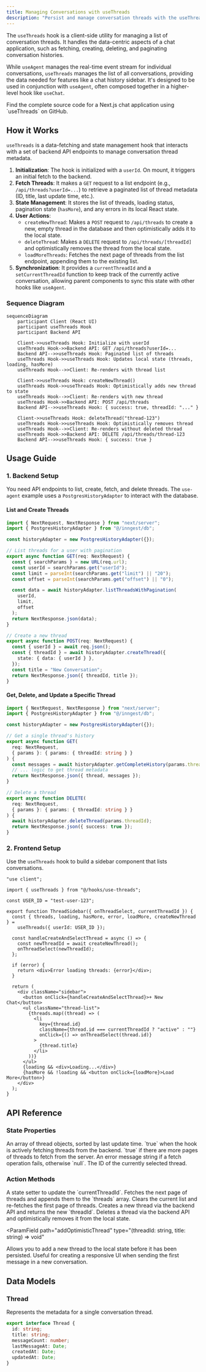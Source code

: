 ```yaml
---
title: Managing Conversations with useThreads
description: "Persist and manage conversation threads with the useThreads hook."
---
```


The `useThreads` hook is a client-side utility for managing a list of conversation threads. It handles the data-centric aspects of a chat application, such as fetching, creating, deleting, and paginating conversation histories.

While `useAgent` manages the real-time event stream for individual conversations, `useThreads` manages the list of all conversations, providing the data needed for features like a chat history sidebar. It's designed to be used in conjunction with `useAgent`, often composed together in a higher-level hook like `useChat`.

<CardGroup>
  <Card
    title="use-agent Example"
    href="https://github.com/inngest/agent-kit/tree/main/examples/use-agent"
  >
    Find the complete source code for a Next.js chat application using
    `useThreads` on GitHub.
  </Card>
</CardGroup>

## How it Works

`useThreads` is a data-fetching and state management hook that interacts with a set of backend API endpoints to manage conversation thread metadata.

1.  **Initialization**: The hook is initialized with a `userId`. On mount, it triggers an initial fetch to the backend.
2.  **Fetch Threads**: It makes a `GET` request to a list endpoint (e.g., `/api/threads?userId=...`) to retrieve a paginated list of thread metadata (ID, title, last update time, etc.).
3.  **State Management**: It stores the list of threads, loading status, pagination state (`hasMore`), and any errors in its local React state.
4.  **User Actions**:
    - `createNewThread`: Makes a `POST` request to `/api/threads` to create a new, empty thread in the database and then optimistically adds it to the local state.
    - `deleteThread`: Makes a `DELETE` request to `/api/threads/[threadId]` and optimistically removes the thread from the local state.
    - `loadMoreThreads`: Fetches the next page of threads from the list endpoint, appending them to the existing list.
5.  **Synchronization**: It provides a `currentThreadId` and a `setCurrentThreadId` function to keep track of the currently active conversation, allowing parent components to sync this state with other hooks like `useAgent`.

### Sequence Diagram

```mermaid
sequenceDiagram
    participant Client (React UI)
    participant useThreads Hook
    participant Backend API

    Client->>useThreads Hook: Initialize with userId
    useThreads Hook->>Backend API: GET /api/threads?userId=...
    Backend API-->>useThreads Hook: Paginated list of threads
    useThreads Hook->>useThreads Hook: Updates local state (threads, loading, hasMore)
    useThreads Hook-->>Client: Re-renders with thread list

    Client->>useThreads Hook: createNewThread()
    useThreads Hook->>useThreads Hook: Optimistically adds new thread to state
    useThreads Hook-->>Client: Re-renders with new thread
    useThreads Hook->>Backend API: POST /api/threads
    Backend API-->>useThreads Hook: { success: true, threadId: "..." }

    Client->>useThreads Hook: deleteThread("thread-123")
    useThreads Hook->>useThreads Hook: Optimistically removes thread
    useThreads Hook-->>Client: Re-renders without deleted thread
    useThreads Hook->>Backend API: DELETE /api/threads/thread-123
    Backend API-->>useThreads Hook: { success: true }
```

## Usage Guide

### 1. Backend Setup

You need API endpoints to list, create, fetch, and delete threads. The `use-agent` example uses a `PostgresHistoryAdapter` to interact with the database.

#### List and Create Threads

```ts title="app/api/threads/route.ts"
import { NextRequest, NextResponse } from "next/server";
import { PostgresHistoryAdapter } from "@/inngest/db";

const historyAdapter = new PostgresHistoryAdapter({});

// List threads for a user with pagination
export async function GET(req: NextRequest) {
  const { searchParams } = new URL(req.url);
  const userId = searchParams.get("userId");
  const limit = parseInt(searchParams.get("limit") || "20");
  const offset = parseInt(searchParams.get("offset") || "0");

  const data = await historyAdapter.listThreadsWithPagination(
    userId,
    limit,
    offset
  );
  return NextResponse.json(data);
}

// Create a new thread
export async function POST(req: NextRequest) {
  const { userId } = await req.json();
  const { threadId } = await historyAdapter.createThread({
    state: { data: { userId } },
  });
  const title = "New Conversation";
  return NextResponse.json({ threadId, title });
}
```

#### Get, Delete, and Update a Specific Thread

```ts title="app/api/threads/[threadId]/route.ts"
import { NextRequest, NextResponse } from "next/server";
import { PostgresHistoryAdapter } from "@/inngest/db";

const historyAdapter = new PostgresHistoryAdapter({});

// Get a single thread's history
export async function GET(
  req: NextRequest,
  { params }: { params: { threadId: string } }
) {
  const messages = await historyAdapter.getCompleteHistory(params.threadId);
  // ... logic to get thread metadata
  return NextResponse.json({ thread, messages });
}

// Delete a thread
export async function DELETE(
  req: NextRequest,
  { params }: { params: { threadId: string } }
) {
  await historyAdapter.deleteThread(params.threadId);
  return NextResponse.json({ success: true });
}
```

### 2. Frontend Setup

Use the `useThreads` hook to build a sidebar component that lists conversations.

```tsx title="components/ThreadSidebar.tsx"
"use client";

import { useThreads } from "@/hooks/use-threads";

const USER_ID = "test-user-123";

export function ThreadSidebar({ onThreadSelect, currentThreadId }) {
  const { threads, loading, hasMore, error, loadMore, createNewThread } =
    useThreads({ userId: USER_ID });

  const handleCreateAndSelectThread = async () => {
    const newThreadId = await createNewThread();
    onThreadSelect(newThreadId);
  };

  if (error) {
    return <div>Error loading threads: {error}</div>;
  }

  return (
    <div className="sidebar">
      <button onClick={handleCreateAndSelectThread}>+ New Chat</button>
      <ul className="thread-list">
        {threads.map((thread) => (
          <li
            key={thread.id}
            className={thread.id === currentThreadId ? "active" : ""}
            onClick={() => onThreadSelect(thread.id)}
          >
            {thread.title}
          </li>
        ))}
      </ul>
      {loading && <div>Loading...</div>}
      {hasMore && !loading && <button onClick={loadMore}>Load More</button>}
    </div>
  );
}
```

## API Reference

### State Properties

<ParamField path="threads" type="Thread[]">
  An array of thread objects, sorted by last update time.
</ParamField>

<ParamField path="loading" type="boolean">
  `true` when the hook is actively fetching threads from the backend.
</ParamField>

<ParamField path="hasMore" type="boolean">
  `true` if there are more pages of threads to fetch from the server.
</ParamField>

<ParamField path="error" type="string | null">
  An error message string if a fetch operation fails, otherwise `null`.
</ParamField>

<ParamField path="currentThreadId" type="string | null">
  The ID of the currently selected thread.
</ParamField>

### Action Methods

<ParamField path="setCurrentThreadId" type="(id: string | null) => void">
  A state setter to update the `currentThreadId`.
</ParamField>

<ParamField path="loadMore" type="() => Promise<void>">
  Fetches the next page of threads and appends them to the `threads` array.
</ParamField>

<ParamField path="refresh" type="() => Promise<void>">
  Clears the current list and re-fetches the first page of threads.
</ParamField>

<ParamField path="createThread" type="() => Promise<string>">
  Creates a new thread via the backend API and returns the new `threadId`.
</ParamField>

<ParamField path="deleteThread" type="(threadId: string) => Promise<void>">
  Deletes a thread via the backend API and optimistically removes it from the
  local state.
</ParamField>

<ParamField
  path="addOptimisticThread"
  type="(threadId: string, title: string) => void"
>
  Allows you to add a new thread to the local state before it has been
  persisted. Useful for creating a responsive UI when sending the first message
  in a new conversation.
</ParamField>

## Data Models

### Thread

Represents the metadata for a single conversation thread.

```typescript
export interface Thread {
  id: string;
  title: string;
  messageCount: number;
  lastMessageAt: Date;
  createdAt: Date;
  updatedAt: Date;
}
```
